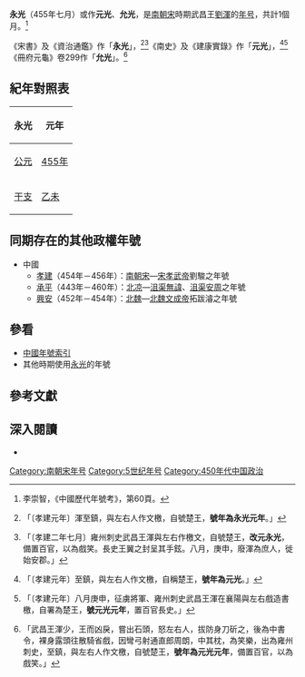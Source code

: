 {{Eranamebox|年号=永光
|起讫时间= 454年七月
|政权= 楚
|帝王= [[劉渾|劉渾]]
|历时= 1個月
|timeline= <timeline>
ImageSize  = width:200 height:50
PlotArea   = width:180 height:30 left:10 bottom:20
TimeAxis   = orientation:horizontal
DateFormat = yyyy
Period     = from:420 till:589
AlignBars  = early
ScaleMajor = increment:40 start:420
Colors =
  id:canvas value:rgb(1,1,0.85)
BackgroundColors = canvas:canvas
PlotData =
  width:15 color:black
  bar:era from:start till:end
  bar:era from:420 till:479 color:green
  bar:era from:455 till:455 color:red
</timeline>
|说明= {{fontcolor|red|永光}}在{{fontcolor|green|南朝宋}}及劉渾時期的位置
}}
'''永光'''（455年七月）或作'''元光'''、'''允光'''，是[[南朝宋|南朝宋]]時期武昌王[[劉渾|劉渾]]的[[年号|年号]]，共計1個月。<ref>李崇智，《中國歷代年號考》，第60頁。</ref>

《宋書》及《資治通鑑》作「'''永光'''」，<ref>{{cite wikisource|title=宋書列傳第三十九文五王|last=沈約|wslink=zh:宋書/卷79}}「〔孝建元年〕渾至鎮，與左右人作文檄，自號楚王，'''號年為永光元年'''。」</ref><ref>{{cite wikisource|title=資治通鑑宋紀十|last=司馬光|wslink=zh:資治通鑒 (胡三省音注)/卷128}}「〔孝建二年七月〕雍州刺史武昌王渾與左右作檄文，自號楚王，'''改元永光'''，備置百官，以為戲笑。長史王翼之封呈其手鉉。八月，庚申，廢渾為庶人，徙始安郡。」</ref>《南史》及《建康實錄》作「'''元光'''」，<ref>{{cite wikisource|title=南史列傳第四宋宗室及諸王下|last=李延壽|wslink=zh:南史/卷14}}「〔孝建元年〕至鎮，與左右人作文檄，自稱楚王，'''號年為元光'''。」</ref><ref>{{cite wikisource|title=宋下世祖孝武皇帝|last=許嵩|wslink=zh:建康實錄/卷13}}「〔孝建元年〕八月庚申，征虜將軍、雍州刺史武昌王渾在襄陽與左右戲造書檄，自署為楚王，'''號元光元年'''，置百官長史。」</ref>《冊府元龜》卷299作「'''允光'''」。<ref>{{cite wikisource|title=宗室部三十八|last=王欽若|wslink=zh:冊府元龜/卷0299}}「武昌王渾少，王而凶戾，嘗出石頭，怒左右人，拔防身刀斫之，後為中書令，裸身露頭往散騎省戲，因彎弓射通直郎周朗，中其枕，為笑樂，出為雍州刺史，至鎮，與左右人作文檄，自號楚王，'''號年為元光元年'''，備置百官，以為戲笑。」</ref>

==紀年對照表==
{| class="wikitable"  style="text-align:center;"
!永光!!元年
|-
![[公元|公元]]
|[[455年|455年]]
|-
![[干支|干支]]
|[[乙未|乙未]]
|}

==同期存在的其他政權年號==
*中國
**[[孝建|孝建]]（454年－456年）：[[南朝宋|南朝宋]]—[[宋孝武帝|宋孝武帝]]劉駿之年號
**[[承平_(北涼)|承平]]（443年－460年）：[[北凉|北凉]]—[[沮渠無諱|沮渠無諱]]、[[沮渠安周|沮渠安周]]之年號
**[[興安_(北魏)|興安]]（452年－454年）：[[北魏|北魏]]—[[北魏文成帝|北魏文成帝]]拓跋濬之年號

==參看==
*[[中国年号列表#宋|中國年號索引]]
*其他時期使用[[永光|永光]]的年號

==參考文獻==
{{Reflist}}

==深入閱讀==
<div>
*{{Cite book|author=李崇智|title=中國歷代年號考|format=|url=|date=2004年12月|publisher=中華書局|location=北京|id=ISBN 7101025129}}
</div>

{{南北朝年號}}

[[Category:南朝宋年号|Category:南朝宋年号]]
[[Category:5世纪年号|Category:5世纪年号]]
[[Category:450年代中国政治|Category:450年代中国政治]]